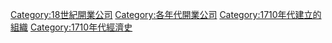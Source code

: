 {{EstcatDecadeType|17|1|18|公司|Companies|n=開業}}
[[Category:18世紀開業公司|Category:18世紀開業公司]]
[[Category:各年代開業公司|Category:各年代開業公司]]
[[Category:1710年代建立的組織|Category:1710年代建立的組織]]
[[Category:1710年代經濟史|Category:1710年代經濟史]]